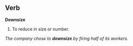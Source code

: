==Verb==
'''Downsize'''

#To reduce in size or number. 

''The company chose to '''downsize''' by firing half of its workers.
''